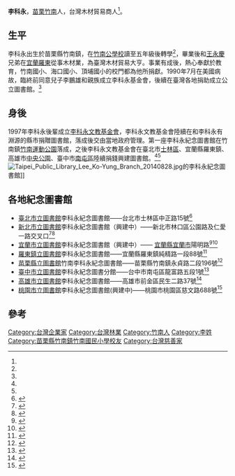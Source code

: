 '''李科永'''{{BD|1920年||1990年|7月|}}，[[苗栗縣|苗栗]][[竹南鎮|竹南]]人，台灣木材貿易商人<ref name="聯合報"/>。

==生平==
李科永出生於苗栗縣竹南鎮，在[[苗栗縣竹南鎮竹南國民小學|竹南公學校]]讀至五年級後轉學<ref name="竹南國小"/>，畢業後和[[王永慶|王永慶]]兄弟在[[宜蘭縣|宜蘭]][[羅東鎮_(臺灣)|羅東]]從事木材業，為臺灣木材貿易大亨。事業有成後，熱心奉獻於教育，竹南國小、海口國小、頂埔國小的校門都為他所捐獻。1990年7月在美國病故，臨終前同意兒子李鵬雄和親族成立李科永基金會，後續在臺灣各地捐助成立公立圖書館。<ref name="聯合報"/>

==身後==
1997年李科永後輩成立[[李科永文教基金會|李科永文教基金會]]，李科永文教基金會陸續在和李科永有淵源的縣市捐贈圖書館，落成後交由當地政府管理。第一座李科永紀念圖書館在竹南鎮[[竹南運動公園|竹南運動公園]]落成，之後李科永文教基金會在臺北市[[士林區|士林區]]、宜蘭縣羅東鎮、高雄市[[中央公園_(高雄市)|中央公園]]、臺中市[[南屯區|南屯區]]陸續捐錢興建圖書館。<ref name="蘋果日報"/><ref name="高雄市政府文化局"/>
[[File:Taipei_Public_Library_Lee_Ko-Yung_Branch_20140828.jpg|thumb]]的李科永紀念圖書館]]

==各地紀念圖書館==
*[[臺北市立圖書館|臺北市立圖書館]]李科永紀念圖書館——台北市士林區中正路15號<ref>{{Cite web |url=https://tpml.gov.taipei/News_Content.aspx?n=4F66F55F388033A7&s=E95FEB28895B9C9C&sms=CFFFC938B352678A |title=台北市立圖書館李科永紀念圖書館 |access-date=2020-02-26 |archive-date=2021-01-24 |archive-url=https://web.archive.org/web/20210124053732/https://tpml.gov.taipei/News_Content.aspx?n=4F66F55F388033A7&s=E95FEB28895B9C9C&sms=CFFFC938B352678A |dead-url=no }}</ref>
*[[新北市立圖書館|新北市立圖書館]]李科永紀念圖書館（興建中）——新北市林口區公園路及仁愛一路交叉口<ref>{{Cite web |url=https://udn.com/news/story/7323/3910720 |title=李科永後代 林口捐建圖書館 |access-date=2020-02-26 |archive-date=2019-07-05 |archive-url=https://web.archive.org/web/20190705125130/https://udn.com/news/story/7323/3910720 |dead-url=no }}</ref><ref>{{Cite web|url=https://newtalk.tw/news/view/2020-08-25/456076|title=打造新北首座兒童專屬圖書館 林口李科永紀念圖書館110年底完工|publisher=新頭殼newtalk|date=2020-08-25|author=|language=zh-tw|access-date=2021-08-04|archive-date=2021-08-04|archive-url=https://web.archive.org/web/20210804061211/https://newtalk.tw/news/view/2020-08-25/456076|dead-url=no}}</ref>
*[[宜蘭縣宜蘭市立圖書館|宜蘭市立圖書館]]李科永紀念圖書館（興建中）—— [[宜蘭縣|宜蘭縣]][[宜蘭市|宜蘭市]]陽明路<ref>{{Cite web|url=https://udn.com/news/story/7328/3921774?ch=udnpaper|title=宜蘭市李科永紀念圖書館 動工|publisher=聯合新聞網|date=2019-07-10|author=|language=zh-tw|access-date=2019-07-31|archive-date=2019-07-31|archive-url=https://web.archive.org/web/20190731140109/https://udn.com/news/story/7328/3921774%3Fch%3Dudnpaper|dead-url=no}}</ref><ref>{{Cite web|url=https://news.ltn.com.tw/news/life/breakingnews/3568460|title=宜蘭幸福轉運站熄燈 「幾米裝置藝術」重現李科永圖書館|publisher=自由時報|date=2021-06-13|author=|language=zh-tw|access-date=2021-08-04|archive-date=2021-08-04|archive-url=https://web.archive.org/web/20210804061216/https://news.ltn.com.tw/news/life/breakingnews/3568460|dead-url=no}}</ref>
*[[羅東鎮立圖書館|羅東鎮立圖書館]]李科永紀念圖書館——宜蘭縣羅東鎮純精路一段88號<ref>{{Cite web |url=https://www.ilccb.gov.tw/cp.aspx?n=5817990EA694E363&s=1C0C7D3F4AE4620C |title=羅東鎮立圖書館李科永紀念圖書館 |access-date=2020-02-26 |archive-date=2020-10-28 |archive-url=https://web.archive.org/web/20201028093706/https://www.ilccb.gov.tw/cp.aspx?n=5817990EA694E363&s=1C0C7D3F4AE4620C |dead-url=no }}</ref>
*[[苗栗縣立圖書館|苗栗縣立圖書館]]竹南李科永紀念圖書館——苗栗縣竹南鎮永貞路二段196號<ref>{{Cite web |url=https://lib.miaoli.gov.tw/wSite/lp?ctNode=280&mp=1 |title=苗栗縣立圖書館竹南李科永紀念圖書館 |access-date=2020-02-26 |archive-date=2021-04-20 |archive-url=https://web.archive.org/web/20210420132959/https://lib.miaoli.gov.tw/wSite/lp?ctNode=280&mp=1 |dead-url=no }}</ref>
*[[臺中市立圖書館|臺中市立圖書館]]李科永紀念圖書分館——台中市南屯區龍富路五段1號<ref>{{Cite web |url=https://www.library.taichung.gov.tw/public/lib/index.asp?m1=68 |title=台中市立圖書館李科永紀念圖書分館 |access-date=2020-01-03 |archive-date=2021-02-28 |archive-url=https://web.archive.org/web/20210228061846/https://www.library.taichung.gov.tw/public/lib/index.asp?m1=68 |dead-url=no }}</ref>
*[[高雄市立圖書館|高雄市立圖書館]]李科永紀念圖書館——高雄市前金區民生二路37號<ref>{{Cite web |url=https://www.ksml.edu.tw/lib/content/index.aspx?Parser=1,82,909,902 |title=高雄市立圖書館李科永紀念圖書館 |access-date=2020-02-26 |archive-date=2020-11-23 |archive-url=https://web.archive.org/web/20201123191731/https://www.ksml.edu.tw/lib/content/index.aspx?Parser=1,82,909,902 |dead-url=no }}</ref>
*[[桃園市立圖書館|桃園市立圖書館]]李科永紀念圖書館(興建中)——桃園市桃園區慈文路688號<ref>{{Cite web|url=https://udn.com/news/story/7324/5021391|title=到桃園蓋第8座！ 李科永圖書館將落腳風禾公園|publisher=聯合新聞網|date=2020-11-17|author=|language=zh-tw|access-date=2021-08-04|archive-date=2021-08-04|archive-url=https://web.archive.org/web/20210804061248/https://udn.com/news/story/7324/5021391|dead-url=no}}</ref>

==參考==

{{reflist|2|refs=
<ref name="竹南國小">{{Cite news|url=https://sites.google.com/site/junanes4history/jie-chu-xiao-you-shi-ji|title=傑出校友事蹟 - 竹南國小【數位校史館】|author=|language=zh-tw|publisher=苗栗縣竹南國民小學|date=2014-06-26|accessdate=2015-04-03|archive-date=2016-05-29|archive-url=https://web.archive.org/web/20160529001716/https://sites.google.com/site/junanes4history/jie-chu-xiao-you-shi-ji|dead-url=no}}</ref>
<ref name="蘋果日報">{{Cite news|url=http://www.appledaily.com.tw/realtimenews/article/new/20140626/423341/|title=《富比士》亞洲慈善英雄榜：4台人入榜|author=桂家齊|language=zh-tw|publisher=《蘋果日報》|date=2014-06-26|accessdate=2015-04-03|archive-date=2016-03-04|archive-url=https://web.archive.org/web/20160304210740/http://www.appledaily.com.tw/realtimenews/article/new/20140626/423341/|dead-url=no}}</ref>
<ref name="聯合報">{{Cite news|url=http://udn.com/NEWS/NATIONAL/NAT5/6233445.shtml|title=李科永圖書館 美到可以拍婚紗|author=祁容玉、廖雅欣、胡蓬生、徐如宜|language=zh-tw|publisher=《聯合報》|date=2011-03-25|accessdate=2015-04-03}}</ref>
<ref name="高雄市政府文化局">{{Cite news|url=http://www.khcc.gov.tw/home02.aspx?ID=$5400&IDK=2&EXEC=D&DATA=33101&AP=$5400_HISTORY-0|title=李科永紀念圖書館說明會通知書|author=|language=zh-tw|publisher=高雄市政府文化局|date=2014-06-17|accessdate=2015-04-03|archive-date=2016-03-04|archive-url=https://web.archive.org/web/20160304192801/http://www.khcc.gov.tw/home02.aspx?ID=$5400&IDK=2&EXEC=D&DATA=33101&AP=$5400_HISTORY-0|dead-url=no}}</ref>
}}

[[Category:台灣企業家|Category:台灣企業家]]
[[Category:台灣林業|Category:台灣林業]]
[[Category:竹南人|Category:竹南人]]
[[Category:李姓|Category:李姓]]
[[Category:苗栗縣竹南鎮竹南國民小學校友|Category:苗栗縣竹南鎮竹南國民小學校友]]
[[Category:台灣慈善家|Category:台灣慈善家]]